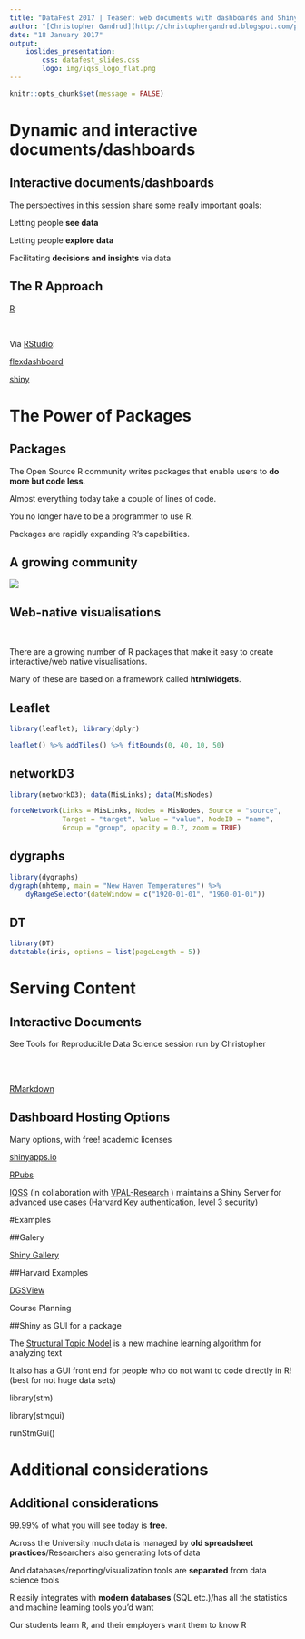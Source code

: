 ---
title: "DataFest 2017 | Teaser: web documents with dashboards and Shiny"
author: "[Christopher Gandrud](http://christophergandrud.blogspot.com/p/research.html) & [Dustin Tingley](http://scholar.harvard.edu/dtingley)"
date: "18 January 2017"
output:
    ioslides_presentation:
        css: datafest_slides.css
        logo: img/iqss_logo_flat.png
---

```{r setup, include=FALSE}
knitr::opts_chunk$set(message = FALSE)
```


# Dynamic and interactive documents/dashboards

## Interactive documents/dashboards

The perspectives in this session share some really important goals:

Letting people **see data** 

Letting people **explore data**

Facilitating **decisions and insights** via data

## The R Approach

[R](https://www.r-project.org/) 

<br>

Via [RStudio](www.rstudio.com):

[flexdashboard](http://rmarkdown.rstudio.com/flexdashboard/) 

[shiny](https://www.rstudio.com/products/shiny/)



# The Power of Packages

## Packages  

The Open Source R community writes packages that enable users to **do more but code less**.

Almost everything today take a couple of lines of code.

You no longer have to be a programmer to use R.

Packages are rapidly expanding R's capabilities.

## A growing community

![](img/rplot03.svg)


## Web-native visualisations

<br>

There are a growing number of R packages that make it easy to create interactive/web native visualisations.

Many of these are based on a framework called **htmlwidgets**.

## Leaflet

```{r message=FALSE}
library(leaflet); library(dplyr)

leaflet() %>% addTiles() %>% fitBounds(0, 40, 10, 50)
```

## networkD3

```{r}
library(networkD3); data(MisLinks); data(MisNodes)

forceNetwork(Links = MisLinks, Nodes = MisNodes, Source = "source",
             Target = "target", Value = "value", NodeID = "name",
             Group = "group", opacity = 0.7, zoom = TRUE)
```

## dygraphs

```{r}
library(dygraphs)
dygraph(nhtemp, main = "New Haven Temperatures") %>%
    dyRangeSelector(dateWindow = c("1920-01-01", "1960-01-01"))
```

## DT

```{r}
library(DT)
datatable(iris, options = list(pageLength = 5))
```



# Serving Content

## Interactive Documents

See Tools for Reproducible Data Science session run by Christopher

<br>
<br>

[RMarkdown](rmarkdown.rstudio.com)

## Dashboard Hosting Options

Many options, with free! academic licenses

[shinyapps.io](http://www.shinyapps.io/)

[RPubs](https://rpubs.com/)

[IQSS](http://www.iq.harvard.edu/) (in collaboration with [VPAL-Research](http://vpal.harvard.edu/research) ) maintains a Shiny Server for advanced use cases (Harvard Key authentication, level 3 security)

#Examples

##Galery

[Shiny Gallery](https://shiny.rstudio.com/gallery/)

##Harvard Examples

[DGSView](https://hmdc.shinyapps.io/GovDGSExample/)

Course Planning

##Shiny as GUI for a package

The [Structural Topic Model](www.structuraltopicmodel.com) is a new machine learning algorithm for analyzing text

It also has a GUI front end for people who do not want to code directly in R! (best for not huge data sets)

library(stm)

library(stmgui)

runStmGui()


# Additional considerations


## Additional considerations

99.99% of what you will see today is **free**.

Across the University much data is managed by **old spreadsheet practices**/Researchers also generating lots of data

And databases/reporting/visualization tools are **separated** from data science tools

R easily integrates with **modern databases** (SQL etc.)/has all the statistics and machine learning tools you'd want

Our students learn R, and their employers want them to know R



 
